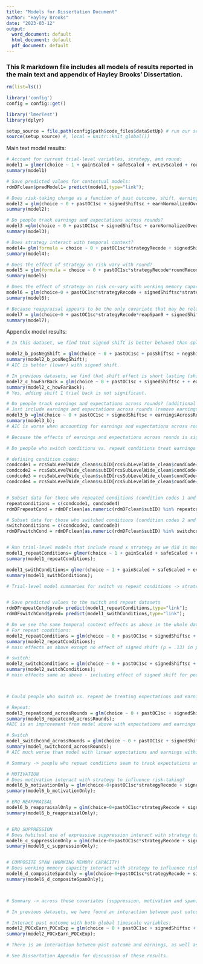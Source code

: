 ```yaml
---
title: "Models for Dissertation Document"
author: "Hayley Brooks"
date: "2023-03-12"
output:
  word_document: default
  html_document: default
  pdf_document: default
---
```

### This R markdown file includes all models of results reported in the main text and appendix of Hayley Brooks' Dissertation.

```r
rm(list=ls())

library('config')
config = config::get()

library('lmerTest')
library(dplyr)

setup_source = file.path(config$path$code_files$dataSetUp) # run our set up script (which loads all the data)
source(setup_source) #, local = knitr::knit_global())

```


Main text model results:

```r

# Account for current trial-level variables, strategy, and round:
model1 = glmer(choice ~ 1 + gainScaled + safeScaled + evLevScaled + roundRecode*strategyRecode + (1|subID), data=rdmDFclean , family = "binomial")
summary(model1)

# Save predicted values for contextual models:
rdmDFclean$predModel1= predict(model1,type="link"); 

# Does risk-taking change as a function of past outcome, shift, earnings and expectations?
model2 = glm(choice ~ 0 + pastOC1sc + signedShiftsc + earnNormalizedOverall + linExpectation, data=rdmDFclean, family="binomial", offset=predModel1)
summary(model2);

# Do people track earnings and expectations across rounds?
model3 =glm(choice ~ 0 + pastOC1sc + signedShiftsc + earnNormalizedOverall+ linExpectation+ earningsAcrossRounds + linExpAcrossRounds, data=rdmDFclean, family="binomial", offset=predModel1)
summary(model3);

# Does strategy interact with temporal context?
model4= glm(formula = choice ~ 0 + pastOC1sc*strategyRecode + signedShiftsc*strategyRecode + earnNormalizedOverall*strategyRecode + linExpectation*strategyRecode, family = "binomial", data = rdmDFclean, offset = predModel1)
summary(model4);

# Does the effect of strategy on risk vary with round?
model5 = glm(formula = choice ~ 0 + pastOC1sc*strategyRecode*roundRecode + signedShiftsc*strategyRecode*roundRecode + earnNormalizedOverall*strategyRecode*roundRecode + linExpectation*strategyRecode*roundRecode, family = "binomial", data = rdmDFclean, offset = predModel1)
summary(model5)

# Does the effect of strategy on risk co-vary with working memory capacity, ERQ and motivation?
model6 = glm(choice~0 + pastOC1sc*strategyRecode + signedShiftsc*strategyRecode + earnNormalizedOverall*strategyRecode + linExpectation*strategyRecode + suppSpan0*strategyRecode + reapSpan0*strategyRecode + motivationNumeric*strategyRecode + compositeSpanScore*strategyRecode, data=rdmDFclean, family="binomial",offset=predModel1);
summary(model6);

# Because reappraisal appears to be the only covariate that may be related to strategy-use, our next question is does the effect of strategy on temporal context in risk co-vary with ERQ reappraisal?
model7 = glm(choice~0 + pastOC1sc*strategyRecode*reapSpan0 + signedShiftsc*strategyRecode*reapSpan0 + earnNormalizedOverall*strategyRecode*reapSpan0 + linExpectation*strategyRecode*reapSpan0, data=rdmDFclean, family="binomial",offset=predModel1);
summary(model7);

```



Appendix model results:

```r
# In this dataset, we find that signed shift is better behaved than splitting up positive and negative shift:

model2_b_posNegShift = glm(choice ~ 0 + pastOC1sc + posShiftsc + negShiftsc + earnNormalizedOverall + linExpectation, data=rdmDFclean, family="binomial", offset=predModel1)
summary(model2_b_posNegShift); 
# AIC is better (lower) with signed shift.

# In previous datasets, we find that shift effect is short lasting (shift immediately before a trial). Is that the case here? 
model2_c_howFarBack = glm(choice ~ 0 + pastOC1sc + signedShiftsc + + earnNormalizedOverall + linExpectation + signedShift_1triback, data=rdmDFclean, family="binomial", offset=predModel1)
summary(model2_c_howFarBack); 
# Yes, adding shift 1 trial back is not significant.

```

```r
# Do people track earnings and expectations across rounds? (additional analyses)
# Just include earnings and expectations across rounds (remove earnings and expectations within round)
model3_b =glm(choice ~ 0 + pastOC1sc + signedShiftsc + earningsAcrossRounds + linExpAcrossRounds, data=rdmDFclean, family="binomial", offset=predModel1)
summary(model3_b);
# AIC is worse when accounting for earnings and expectations across rounds relative to earnings/expectations within rounds but the effects are significant.

# Because the effects of earnings and expectations across rounds is significant when in a model alone, perhaps some people track earnings across tasks. Who are the people tracking earnings and expectations across rounds? People who repeat the same condition across rounds may treat earnings and expectations continuous across rounds whereas people who switched conditions may have treated the rounds more independently.

```

```r
# Do people who switch conditions vs. repeat conditions treat earnings and expectations differently across rounds?

# defining condition codes:
condcode1 = rcsSubLevelWide_clean$subID[rcsSubLevelWide_clean$condCode==1]
condcode2 = rcsSubLevelWide_clean$subID[rcsSubLevelWide_clean$condCode==2]
condcode3 = rcsSubLevelWide_clean$subID[rcsSubLevelWide_clean$condCode==3]
condcode4 = rcsSubLevelWide_clean$subID[rcsSubLevelWide_clean$condCode==4]


# Subset data for those who repeated conditions (condition codes 1 and 4)
repeatconditions = c(condcode1, condcode4)
rdmDFrepeatCond = rdmDFclean[as.numeric(rdmDFclean$subID) %in% repeatconditions,]

# Subset data for those who switched conditions (condition codes 2 and 3)
switchconditions = c(condcode2, condcode3)
rdmDFswitchCond = rdmDFclean[as.numeric(rdmDFclean$subID) %in% switchconditions,]


# Run trial-level models that include round x strategy as we did in model 1 in main analysis:
model1_repeatConditions= glmer(choice ~ 1 + gainScaled + safeScaled + evLevScaled + roundRecode*strategyRecode + (1|subID), data=rdmDFrepeatCond , family = "binomial")
summary(model1_repeatConditions);

model1_swithConditions= glmer(choice ~ 1 + gainScaled + safeScaled + evLevScaled + roundRecode*strategyRecode + (1|subID), data=rdmDFswitchCond , family = "binomial")
summary(model1_swithConditions);

# Trial-level model summaries for switch vs repeat conditions -> strategy increases risk-taking for everyone, but this effect is stronger over time for people who repeat condition. More time with specific strategy = stronger effect of that strategy.


# Save predicted values to the switch and repeat datasets
rdmDFrepeatCond$pred= predict(model1_repeatConditions,type="link"); 
rdmDFswitchCond$pred= predict(model1_swithConditions,type="link"); 

# Do we see the same temporal context effects as above in the whole dataset
# For repeat conditions:
model2_repeatConditions = glm(choice ~ 0 + pastOC1sc + signedShiftsc + linExpectation + earnNormalizedOverall, data=rdmDFrepeatCond, family="binomial", offset=pred);
summary(model2_repeatConditions);
# main effects as above except no effect of signed shift (p = .13) in people who repeat condition

# switch:
model2_switchConditions = glm(choice ~ 0 + pastOC1sc + signedShiftsc + linExpectation + earnNormalizedOverall, data=rdmDFswitchCond, family="binomial", offset=pred);
summary(model2_switchConditions);
# main effects same as above - including effect of signed shift for people who switch conditions



# Could people who switch vs. repeat be treating expectations and earnings differently  (i.e. tracking earnings across rounds)?

# Repeat:
model3_repeatcond_acrossRounds = glm(choice ~ 0 + pastOC1sc + signedShiftsc + linExpAcrossRounds + earningsAcrossRounds, data=rdmDFrepeatCond, family="binomial", offset=pred);
summary(model3_repeatcond_acrossRounds);
#AIC is an improvement from model above with expectations and earnings within round (AIC: 15039) 

# Switch
model_switchcond_acrossRounds = glm(choice ~ 0 + pastOC1sc + signedShiftsc + linExpAcrossRounds + earningsAcrossRounds, data=rdmDFswitchCond, family="binomial", offset=pred);
summary(model_switchcond_acrossRounds);
# AIC much worse than model with linear expectations and earnings within round (AIC: 15160)

# Summary -> people who repeat conditions seem to track expectations and earnings across rounds (direction of effects are consistent across groups though) but people who switch appear to treat expectations and earnings separately across rounds.


```

```r

# MOTIVATION
# Does motivation interact with strategy to influence risk-taking?
model6_b_motivationOnly = glm(choice~0+pastOC1sc*strategyRecode + signedShiftsc*strategyRecode + earnNormalizedOverall*strategyRecode + linExpectation*strategyRecode + strategyRecode*motivationNumeric, data=rdmDFclean, family="binomial", offset=predModel1);
summary(model6_b_motivationOnly);

# ERQ REAPPRAISAL
model6_b_reappraisalOnly = glm(choice~0+pastOC1sc*strategyRecode + signedShiftsc*strategyRecode + earnNormalizedOverall*strategyRecode + linExpectation*strategyRecode + strategyRecode*reapSpan0, data=rdmDFclean, family="binomial", offset=predModel1);
summary(model6_b_reappraisalOnly);


# ERQ SUPPRESSION
# Does habitual use of expressive suppression interact with strategy to influence risk-taking?
model6_c_suppressionOnly = glm(choice~0+pastOC1sc*strategyRecode + signedShiftsc*strategyRecode + earnNormalizedOverall*strategyRecode + linExpectation*strategyRecode + strategyRecode*suppSpan0, data=rdmDFclean, family="binomial", offset=predModel1);
summary(model6_c_suppressionOnly);


# COMPOSITE SPAN (WORKING MEMORY CAPACITY)
# Does working memory capacity interact with strategy to influence risk-taking?
model6_d_compositeSpanOnly = glm(choice~0+pastOC1sc*strategyRecode + signedShiftsc*strategyRecode + earnNormalizedOverall*strategyRecode + linExpectation*strategyRecode + strategyRecode*compositeSpanScore, data=rdmDFclean, family="binomial", offset=predModel1);
summary(model6_d_compositeSpanOnly);



# Summary -> across these covariates (suppression, motivation and span), there is no main effect of them or an interaction with strategy. Because ERQ reappraisal was the strongest effect from the beginning (in a model that accounted for all covariates), this appears to be the strongest effect and the other covariates may require follow up in future work.

```

```r
# In previous datasets, we have found an interaction between past outcome and earnings. Do we see that here?

# Interact past outcome with both global timescale variables:
model2_POCxEarn_POCxExp = glm(choice ~ 0 + pastOC1sc + signedShiftsc + earnNormalizedOverall*pastOC1sc + linExpectation*pastOC1sc, data=rdmDFclean, family="binomial", offset=predModel1)
summary(model2_POCxEarn_POCxExp); 

# There is an interaction between past outcome and earnings, as well as past outcome and expectations. This means that the negative effect of past outcome is stronger when earnings increase and flips as expectations increase. The joint effect of earnings and expectations on the past outcome effect is that when earnings are more than expected, the effect of past outcome is positive and is negative when earnings are less than expected. The effect is weakest when earnings and expectations are very low (i.e. at the beginning of the task) and is strongest when earnings and expectations are large (toward the end of the task).

# See Dissertation Appendix for discussion of these results.
```

